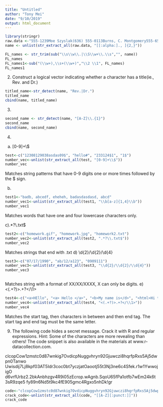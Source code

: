 ---
title: "Untitled"
author: "Tony Mei"
date: "9/10/2019"
output: html_document
---
```{r}
library(stringr)
raw.data <-"555-1239Moe Szyslak(636) 555-0113Burns, C. Montgomery555-6542Rev. Timothy Lovejoy555 8904Ned Flanders636-555-3226Simpson, Homer5553642Dr. Julius Hibbert"
name <- unlist(str_extract_all(raw.data, "[[:alpha:]., ]{2,}"))
```

```{r}
FL_names <- str_trim(sub("\\s\\w\\.|\\S\\w+\\.\\s","", name))
FL_names
FL_names1<-sub("(\\w+),\\s+(\\w+)","\\2 \\1", FL_names)
FL_names1

```

2. Construct a logical vector indicating whether a character has a title(ie., Rev. and Dr.)
```{r}
titled_name<-str_detect(name, "Rev.|Dr.")
titled_name
cbind(name, titled_name)
```

3.
```{r}
second_name <- str_detect(name, "[A-Z]\\.{1}")
second_name
cbind(name, second_name)
```


4.
a) 
[0-9]+\\$
```{r}
test<-c("12308129038asdas09$", "hello#", "233124$1", "1$")
number_vec<-unlist(str_extract_all(test, "[0-9]+\\$"))
number_vec
```
Matches string patterns that have 0-9 digits one or more times followed by the $ sign.

b) 
```{r}
test1<-"badb, abcedf, eheheh, badasdasdasd, abcd"
number_vec1<-unlist(str_extract_all(test1, "\\b[a-z]{1,4}\\b"))
number_vec1
```
Matches words that have one and four lowercase characters only.

c).*?\\.txt$
```{r}
test2<-c("homework.gif", "homework.jpg", "homework2.txt")
number_vec2<-unlist(str_extract_all(test2, ".*?\\.txt$"))
number_vec2
```
Matches strings that end with .txt
d)
\\d{2}/\\d{2}/\\d{4}
```{r}
test3<-c("07/17/1990", "ab/12/a123", "0909111")
number_vec3<-unlist(str_extract_all(test3, "\\d{2}/\\d{2}/\\d{4}"))
number_vec3
  
```

Matches string with a format of XX/XX/XXXX, X can only be digits.
e)
<(.+?)>.+?</\\1>
```{r}
test4<-c("<a>HEllo", "<a> Hello </a>", "<b>My name is</d>", "<html>Hi there</html>")
number_vec4<-unlist(str_extract_all(test4, "<(.+?)>.+?</\\1>"))
number_vec4
```
Matches the start tag, then characters in between and then end tag. The start tag and end tag must be the same letter.

9.
The following code hides a secret message. Crack it with R and regular expressions. Hint: Some of the characters are more revealing than others! The code snippet is also available in the materials at www.r-datacollection.com.

clcopCow1zmstc0d87wnkig7OvdicpNuggvhryn92Gjuwczi8hqrfpRxs5Aj5dwpn0Tanwo Uwisdij7Lj8kpf03AT5Idr3coc0bt7yczjatOaootj55t3Nj3ne6c4Sfek.r1w1YwwojigO d6vrfUrbz2.2bkAnbhzgv4R9i05zEcrop.wAgnb.SqoU65fPa1otfb7wEm24k6t3sR9zqe5 fy89n6Nd5t9kc4fE905gmc4Rgxo5nhDk!gr

```{r}
code<-"clcopCow1zmstc0d87wnkig7OvdicpNuggvhryn92Gjuwczi8hqrfpRxs5Aj5dwpn0Tanwo Uwisdij7Lj8kpf03AT5Idr3coc0bt7yczjatOaootj55t3Nj3ne6c4Sfek.r1w1YwwojigO d6vrfUrbz2.2bkAnbhzgv4R9i05zEcrop.wAgnb.SqoU65fPa1otfb7wEm24k6t3sR9zqe5 fy89n6Nd5t9kc4fE905gmc4Rgxo5nhDk!gr"
crack_code<-unlist(str_extract_all(code, "[[A-Z][:punct:]]"))
crack_code
```


